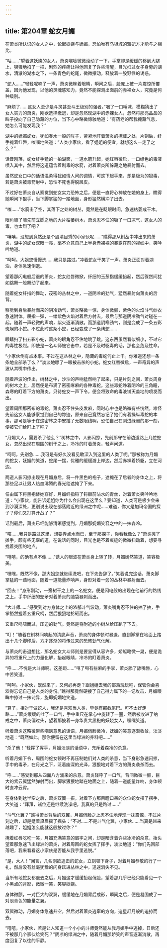 ```yaml
---
---
---
```

title: 第204章 蛇女月媚
---



在萧炎所认识的女人之中，论起妖娆与妩媚，恐怕唯有乌坦城的雅妃方才能与之相比。

“咕……”望着这妖娆的女人，萧炎喉咙微微滚动了一下，手掌却是缓缓的移到大腿上，狠狠地掐了一把，剧烈的疼痛让得他回复了许些清醒，目光扫过女子身旁的湖水，清澈的湖水之下，一条青色的蛇尾，微微摆动，释放着一股野性的诱惑。

“蛇人……”轻轻呢喃了一声，萧炎微眯着眼睛，瞬间之后，脸庞上被一片震惊所覆盖，因为他发现，以他的灵魂感知力，竟然不能探测出面前的赤裸女人，究竟是何种级别。

“麻烦了……这女人至少是斗灵甚至斗王级别的强者。”咽了一口唾沫，模糊猜出了女人实力的萧炎，刚欲选择撤退，却是忽然现湖中的赤裸女人，忽然将那亮晶晶的眸子投向了自己隐藏的方位，当下心中略微惊骇地道：“有药老的帮我掩藏气息，她怎么可能发现我？”

湖中的妩媚蛇女，犹如春水一般的眸子，紧紧地盯着萧炎的掩藏之处，片刻后，纤手掩着红唇，嗤嗤地笑道：“人类小家伙，看了姐姐的便宜，就想这么一走了之么？”

话音刚落，蛇女纤手猛的一拍湖面，一道水箭升起，她红唇微启，一口绿色的毒液喷入其中，然后将这道蕴含着剧毒的水箭，对着萧炎所躲藏之地暴射而去。

虽然蛇女口中的话语温柔得犹如情人间的调情，可这下起手来，却是极为的狠毒，若是萧炎被毒箭射中，恐怕不死也得脱层皮。

不过好在萧炎自从察觉到蛇女实力恐怖之后，便是一直将心神放在她的身上，瞧得她瞬间下狠手，当下脚掌猛的一踏地面，身形猛然横冲了出去。

“嗤……”水箭击了空，其落下之处的树丛，竟然是在眨眼时间，急速枯萎成干木。

眼角瞟了瞟先前立脚之地的大片枯萎树木，萧炎忍不住的吸了一口凉气，这女人的毒，也太烈了吧？

“嘻嘻，没想到竟然还是个眉清目秀的小家伙呢……”瞧得那从树丛中冲出来的萧炎，湖中的蛇女双眼一亮，毫不介意自己上半身赤裸裸的暴露在前的视线中，笑吟吟地道。

“呵呵。大姐您慢慢洗……我只是路过。”冲着蛇女干笑了一声。萧炎正面对着湖泊，身体急速倒退。

望着那闪电般后退的萧炎，蛇女红唇微掀，纤细的玉葱指缓缓抬起，然后骤然间犹如跳舞一般舞动了起来。

随着蛇女纤指的舞动，茂密的丛林之中，一道阴冷的劲气，猛然暴射向萧炎的后背。

察觉到身后暴射而来的阴冷劲气，萧炎略微一惊，身体微颤，紫色的火焰斗气纱衣急速附体。屈指一弹，一缕紫色火焰对着后方射去，最后与那道阴冷劲气对碰在一起。随着一声轻微的声响，紫火逐渐消散。而那道阴寒劲气，则是变成了一条五彩斑斓的小蛇。不过此时这条小蛇，已经变成了一条烤蛇……

眼睛扫了扫五彩小蛇，萧炎的眼角忍不住地跳了跳。这东西虽然看似细小，不过它的毒性极烈。即使是一名斗师被它击中，若是不及时驱毒的话，那也会危及性命。

“小家伙倒有点本事。不过在这丛林之中，隐藏的毒蛇何止上千。你难道还想一条条地全部杀了么？”淡淡地瞟了一眼被击杀的小蛇。蛇女红唇微启，一声奇异的声波从其嘴中传出。

随着声波的传出，树林之中，沙沙的声响猛然响了起来，只是片刻之间，萧炎周身的树木之上，居然便是布满了密密麻麻的各种毒蛇。这些毒蛇睁着阴冷的三角瞳，森寒的盯着下方的萧炎。只待蛇女一声下令，便会将致命的毒液铺天盖地的喷发而出。

望着周围那密布的毒蛇，萧炎忍不住头皮发麻，同时心中也是略微有些恍然，难怪先前这女人能够察觉到自己的踪迹，原来自己竟然忘记了她们有着操纵毒蛇的本事，那可是等于在这密林之中安插了无数眼线啊，恐怕自己在刚进绿洲的那一刻，便被它们给盯上了吧？

“月媚大人，需要杀了他么？”树林之中，人影闪掠，先前那守在前边道路上几位蛇女，忽然出现在周围的树干之上，冷冷的盯着萧炎，轻声问道。

“呵呵，先别急……我可是有好久没看见敢深入到这里的人类了呢。”那被称为月媚的蛇女，妩媚的笑道，蛇尾一摆，优雅的缓缓游上岸边，然后赤裸着娇躯，立在河边。

两道人影闪掠出现在月媚身后，将一件黑色的袍子，遮掩在了后者的身体之上，将那些足以让男人热血沸腾的春光给遮掩了下来。

任由属下将黑袍替她穿好，月媚纤指锊了锊额前沾水的青丝，对着萧炎笑吟吟地道：“小家伙，能告诉姐姐你为什么会出现在这里么？要知道，人类可是极少会来到沙漠深处，更别说出现在部落附近的绿洲之中呢……难道，你又是加玛帝国的探子？你们又打算开战了？”

话到最后，萧炎已经能够清晰感觉到，月媚那妩媚笑容之中的一抹森冷。

“咳……我只是路过这里，想要弄点水而已，至于那探子，你看我像么？”萧炎摊了摊手，颇有些无辜的道，在说话的同时，目光也是不着痕迹的微微扫动着，想要寻找着突围的地点。

“嘻嘻，的确有点不像……”诱人的眼波在萧炎身上转了转，月媚嫣然笑道，笑容极美。

“嘿嘿，既然不像，那大姐您就继续洗吧，在下先告辞了。”笑着说完这话，萧炎脚掌猛的一踏地面，随着一道能量炸响声，身形对着一旁的丛林中暴射而去。

“回去！”身形刚动，一旁树干之上的一名蛇女。便是闪电般的出现在他前行的路线之上，手中纤细的蛇矛对着萧炎的脑袋暴刺而出。

“大斗师……”感受到对方身体之上的浓郁斗气波动，萧炎嘴角忍不住的抽了抽，手掌豁然握着玄重尺柄，然后狠狠地抡砸而出。

玄重尺呜啸而过，压迫的劲气。竟然是将附近的小树丛给压趴了下去。

“叮！”随着在树林间响起的清脆声音，萧炎的身体顿时暴退，直到脚掌在地面上踏出十几个脚印后，方才逐渐的将传过来的恐怖劲气化解。

与萧炎的击退想比，那名蛇女大斗师则是要显得从容许多，娇躯略微一晃，便是诡异的将重尺上的力量化解，抬起眼睛，冷冷的盯着萧炎。

“呼……不愧是大斗师啊。这差距……”甩了甩有些麻的手掌，萧炎舔了舔嘴唇，心中苦笑道。

“呵呵。小家伙，既然来了，又何必再走？跟姐姐去我的部落玩玩吧，保管你会喜欢得忘记自己是人类的身份。”瞧得那竟然硬接了自己得力属下的一记攻击，月媚眼眸中掠过一抹诧异，旋即妩媚地笑道。

“算了，相对于做蛇人，我还是喜欢当人类，毕竟有那截尾巴。可不太好走路……”萧炎缓缓的吐了一口气，手中重尺在掌心中旋转了一圈，然后被收进了纳戒之中，萧炎偏过头，望着那披着一身华贵大黑袍的妖娆女人，嘿嘿笑道。

听着萧炎这略微带些嘲讽意思的话语，月媚俏脸微冷，妩媚的笑意逐渐收敛，淡淡地道：“既然如此。那你便留在这里当绿洲的养料吧……”

“杀了他！”轻挥了挥手，月媚淡淡的话语中，充斥着森冷的杀意。

听着月媚下令，周围的蛇女顿时不再压制她们对人类的杀意，当下身形急速闪掠，手中的毒矛，在月光之下，泛着幽深的光泽，狠狠地对着下方的萧炎袭杀而去。

“呼……”感受到那从四面八方涌来的杀意。萧炎轻呼了一口气，背间微微一颤，巨大的紫云翼猛然弹射而出，脚掌狠狠地踏在地面之上，随着一道能量炸响，身体顿时直冲云霄。

在身体到达半空之后，萧炎双翼一振，对着下方那目瞪口呆的众位蛇女摆了摆手，大笑道：“拜拜，诸位还是继续洗澡吧，我真的只是路过……”

“斗气化翼？”瞧得萧炎背后的双翼，月媚俏脸之上忍不住地浮现一抹震惊，不过片刻之后，却是蹙着黛眉摇了摇头：“不对……不是斗气化翼，小家伙……当真是越来越趣了，姐姐怎么能就这般放过你？”

掩着红唇吃吃一笑，月媚充满笑意的眉宇之间，却是暗含着许些冰冷的杀意，抬头望着那急速飞出绿洲的萧炎，对着周围的蛇女挥了挥手，淡淡地道：“你们先回部落吧，我来看看这小家伙是否能从我手里逃脱。”

“是，大人！”闻言，几名刚欲追击的蛇女，立刻顿下身子，对着月媚恭敬的行了一礼，然后没有丝毫犹豫的闪身跃进丛林之中，迅速消失不见。

当所有地蛇女都退去之后，月媚这才缓缓抬起俏脸，望着那几乎已经只能看见一个小黑点的背影，微微一笑，笑容妖娆。

身体微颤，一对巨大的双翼，缓缓地在月媚背后成形，瞬间之后，便是凝固成了一对淡青色的能量之翼。

双翼微动，月媚身体急速升空，然后对着萧炎逃窜的方向，追星赶月般的追掠而去。

“嘻嘻，小家伙，若是让人知道一个小小的斗师竟然能从我月媚手中逃掉，日后还不被那几个家伙给笑死？”阴凉的绿洲之中，随着月媚那娇笑的声音逐渐消散，再度回复了以往的平静。